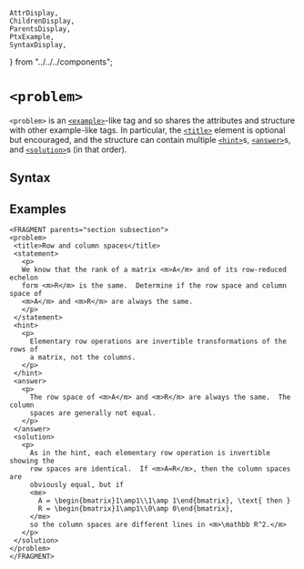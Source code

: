     AttrDisplay,
    ChildrenDisplay,
    ParentsDisplay,
    PtxExample,
    SyntaxDisplay,
} from "../../../components";

# `<problem>`

`<problem>` is an [`<example>`](./example)-like tag and so shares the
attributes and structure with other example-like tags.
In particular, the [`<title>`](./title)  element is optional but encouraged,
and the structure can contain multiple [`<hint>`](./hint)s,
[`<answer>`](./answer)s, and [`<solution>`](./solution)s (in that order).

## Syntax

<SyntaxDisplay name="problem" />

## Examples

 ```ptx-example
<FRAGMENT parents="section subsection">
<problem>
  <title>Row and column spaces</title>
  <statement>
    <p>
    We know that the rank of a matrix <m>A</m> and of its row-reduced echelon
    form <m>R</m> is the same.  Determine if the row space and column space of
    <m>A</m> and <m>R</m> are always the same.
    </p>
  </statement>
  <hint>
    <p>
      Elementary row operations are invertible transformations of the rows of
      a matrix, not the columns.
    </p>
  </hint>
  <answer>
    <p>
      The row space of <m>A</m> and <m>R</m> are always the same.  The column
      spaces are generally not equal.
    </p>
  </answer>
  <solution>
    <p>
      As in the hint, each elementary row operation is invertible showing the
      row spaces are identical.  If <m>A=R</m>, then the column spaces are
      obviously equal, but if
      <me>
        A = \begin{bmatrix}1\amp1\\1\amp 1\end{bmatrix}, \text{ then }
        R = \begin{bmatrix}1\amp1\\0\amp 0\end{bmatrix},
      </me>
      so the column spaces are different lines in <m>\mathbb R^2.</m>
    </p>
  </solution>
</problem>
</FRAGMENT>
```
